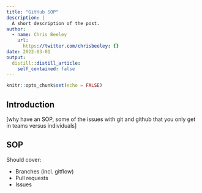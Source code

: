 ```yaml
---
title: "GitHub SOP"
description: |
  A short description of the post.
author:
  - name: Chris Beeley
    url:
      https://twitter.com/chrisbeeley: {}
date: 2022-03-01
output:
  distill::distill_article:
    self_contained: false
---
```


```r
knitr::opts_chunk$set(echo = FALSE)
```

## Introduction

[why have an SOP, some of the issues with git and github that you only get in teams versus individuals]

## SOP

Should cover:

* Branches (incl. gitflow)
* Pull requests
* Issues

###
